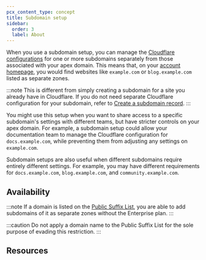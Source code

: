 ```yaml
---
pcx_content_type: concept
title: Subdomain setup
sidebar:
  order: 3
  label: About
---
```



When you use a subdomain setup, you can manage the [Cloudflare configurations](/fundamentals/concepts/how-cloudflare-works/) for one or more subdomains separately from those associated with your <GlossaryTooltip term="apex domain">apex domain</GlossaryTooltip>. This means that, on your [account homepage](https://dash.cloudflare.com/?to=/:account/), you would find websites like `example.com` or `blog.example.com` listed as separate <GlossaryTooltip term="DNS zone">zones</GlossaryTooltip>.

:::note
This is different from simply creating a subdomain for a site you already have in Cloudflare. If you do not need separate Cloudflare configuration for your subdomain, refer to [Create a subdomain record](/dns/manage-dns-records/how-to/create-subdomain/).
:::

You might use this setup when you want to share access to a specific subdomain's settings with different teams, but have stricter controls on your apex domain. For example, a subdomain setup could allow your documentation team to manage the Cloudflare configuration for `docs.example.com`, while preventing them from adjusting any settings on `example.com`.

Subdomain setups are also useful when different subdomains require entirely different settings. For example, you may have different requirements for `docs.example.com`, `blog.example.com`, and `community.example.com`.

## Availability

<FeatureTable id="dns.subdomain_setup" />

:::note
If a domain is listed on the [Public Suffix List](https://publicsuffix.org), you are able to add subdomains of it as separate zones without the Enterprise plan.
:::

:::caution
Do not apply a domain name to the Public Suffix List for the sole purpose of evading this restriction.
:::

## Resources

<DirectoryListing />
